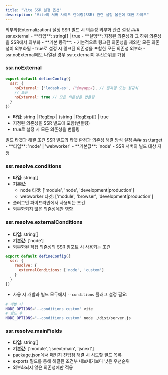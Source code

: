```yaml
---
title: "Vite SSR 설정 옵션"
description: "Vite의 서버 사이드 렌더링(SSR) 관련 설정 옵션에 대한 가이드"
---
```



<Card className="mb-6">
 <CardHeader>
   <CardTitle>외부화(Externalization) 설정</CardTitle>
   <CardDescription>
     SSR 빌드 시 의존성 외부화 관련 설정
   </CardDescription>
 </CardHeader>
 <CardContent>
   ### ssr.external
   - **타입**: string[] | true
   - **설명**: 지정된 의존성과 그 하위 의존성을 SSR에서 외부화
   - **기본 동작**:
     - 기본적으로 링크된 의존성을 제외한 모든 의존성이 외부화됨
     - true로 설정 시 링크된 의존성을 포함한 모든 의존성 외부화
   - ssr.noExternal에도 나열된 경우 ssr.external이 우선순위를 가짐

   ### ssr.noExternal
   ```js
   export default defineConfig({
     ssr: {
       noExternal: ['lodash-es', /^@myapp/], // 문자열 또는 정규식
       // 또는
       noExternal: true // 모든 의존성을 번들링
     }
   })
   ```
   - **타입**: string | RegExp | (string | RegExp)[] | true
   - 지정된 의존성을 SSR 빌드에 포함(번들링)
   - true로 설정 시 모든 의존성을 번들링
 </CardContent>
</Card>

<Card className="mb-6">
 <CardHeader>
   <CardTitle>빌드 타겟과 해결 조건</CardTitle>
   <CardDescription>
     SSR 빌드의 타겟 환경과 의존성 해결 방식 설정
   </CardDescription>
 </CardHeader>
 <CardContent>
   ### ssr.target
   - **타입**: 'node' | 'webworker'
   - **기본값**: 'node'
   - SSR 서버의 빌드 대상 지정

   ### ssr.resolve.conditions
   - **타입**: string[]
   - **기본값**: 
     - node 타겟: ['module', 'node', 'development|production']
     - webworker 타겟: ['module', 'browser', 'development|production']
   - 플러그인 파이프라인에서 사용되는 조건
   - 외부화되지 않은 의존성에만 영향

   ### ssr.resolve.externalConditions
   - **타입**: string[]
   - **기본값**: ['node']
   - 외부화된 직접 의존성의 SSR 임포트 시 사용되는 조건
   ```js
   export default defineConfig({
     ssr: {
       resolve: {
         externalConditions: ['node', 'custom']
       }
     }
   })
   ```
   - 사용 시 개발과 빌드 모두에서 `--conditions` 플래그 설정 필요:
   ```bash
   # 개발 시
   NODE_OPTIONS='--conditions custom' vite
   # 빌드 후
   NODE_OPTIONS="--conditions custom" node ./dist/server.js
   ```

   ### ssr.resolve.mainFields
   - **타입**: string[]
   - **기본값**: ['module', 'jsnext:main', 'jsnext']
   - package.json에서 패키지 진입점 해결 시 시도할 필드 목록
   - exports 필드를 통해 해결된 조건부 내보내기보다 낮은 우선순위
   - 외부화되지 않은 의존성에만 적용
 </CardContent>
</Card>